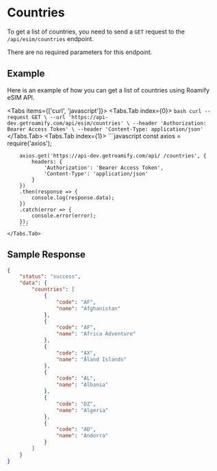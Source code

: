 
<NextSeo description="How to get a list of countries with Roamify eSIM API?" title="eSIM API - Countries" />

# Countries
To get a list of countries, you need to send a `GET` request to the `/api/esim/countries` endpoint.

There are no required parameters for this endpoint.

## Example
Here is an example of how you can get a list of countries using Roamify eSIM API.

<Tabs items={['curl', 'javascript']}>
    <Tabs.Tab index={0}>
        ```bash
        curl --request GET \
        --url 'https://api-dev.getroamify.com/api/esim/countries' \
        --header 'Authorization: Bearer Access Token' \
        --header 'Content-Type: application/json'
        ```
    </Tabs.Tab>
    <Tabs.Tab index={1}>
        ```javascript
        const axios = require('axios');

        axios.get('https://api-dev.getroamify.com/api/ /countries', {
            headers: {
                'Authorization': 'Bearer Access Token',
                'Content-Type': 'application/json'
            }
        })
        .then(response => {
            console.log(response.data);
        })
        .catch(error => {
            console.error(error);
        });
        ```
    </Tabs.Tab>
</Tabs>

## Sample Response
```json
{
	"status": "success",
	"data": {
		"countries": [
			{
				"code": "AF",
				"name": "Afghanistan"
			},
			{
				"code": "AF",
				"name": "Africa Adventure"
			},
			{
				"code": "AX",
				"name": "Åland Islands"
			},
			{
				"code": "AL",
				"name": "Albania"
			},
			{
				"code": "DZ",
				"name": "Algeria"
			},
			{
				"code": "AD",
				"name": "Andorra"
			}
        ]
    }
}
```
